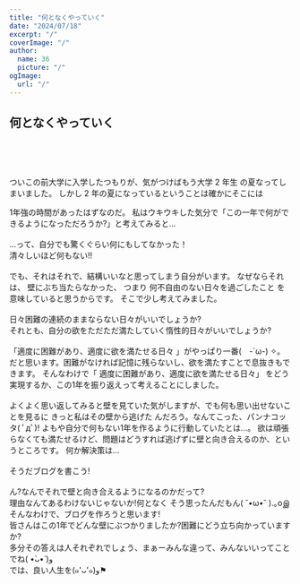 ```yaml
---
title: "何となくやっていく"
date: "2024/07/18"
excerpt: "/"
coverImage: "/"
author:
  name: 36
  picture: "/"
ogImage:
  url: "/"
---
```


## <span>何となく</span>やっていく

<br />
<br />
<br />

ついこの前大学に入学したつもりが、気がつけばもう<span>大学 2 年生</span>
の夏なってしまいました。
しかし 2 年の夏になっているということは確かにそこには

<span>1年強</span>の時間があったはずなのだ。
私はウキウキした気分で「この一年で何ができるようになっただろうか?」と考えてみると…
<br />
<br />
…って、自分でも驚くぐらい<span>何にも</span>してなかった！
<br />
清々しいほど<span>何もない</span>!!
<br />
<br />
でも、それはそれで、結構いいなと思ってしまう自分がいます。 なぜならそれは、
<span>壁にぶち当たらなかった</span>、 つまり
<span>何不自由のない日々</span>を過ごしたこと を意味していると思うからです。
そこで少し考えてみました。
<br />
<br />
日々困難の連続のままならない日々がいいでしょうか?
<br />
それとも、自分の欲をただただ満たしていく惰性的日々がいいでしょうか?
<br />
<br />「<span>適度に困難があり、適度に欲を満たせる日々</span>
」がやっぱり一番(　-`ω-) ✧。
だと思います。困難がなければ記憶に残らないし、欲を満たすことで息抜きもできます。
そんなわけで「 適度に困難があり、適度に欲を満たせる日々」
をどう実現するか、この1年を振り返えって考えることにしました。
<br />
<br />
よくよく思い返してみると壁を見ていた気がしますが、でも何も思い出せないことを見るに
きっと私はその<span>壁から逃げた</span>
んだろう。なんてこった、パンナコッタ( ﾟдﾟ)!
よもや自分で何もない1年を作るように行動していたとは…。
欲は頑張らなくても満たせるけど、問題はどうすれば逃げずに壁と向き合えるのか、というところです。
何か解決策は…
<br />
<br />
そうだ<span>ブログを書こう!</span>
<br />
<br />
ん?なんでそれで壁と向き合えるようになるのかだって?
<br />
理由なんてあるわけないじゃないか!<span>何となく</span>
そう思ったんだもん( ˘•ω•˘ ).｡oஇ <br />
そんなわけで、ブログを作ろうと思います! <br />
皆さんはこの1年でどんな壁にぶつかりましたか?困難にどう立ち向かっていますか?
<br />
多分その答えは人それぞれでしょう、まぁーみんな違って、みんないいってことでね( •̀ᴗ•́
)و
<br />
では、良い人生を(๑'ᴗ'๑)و⚑
